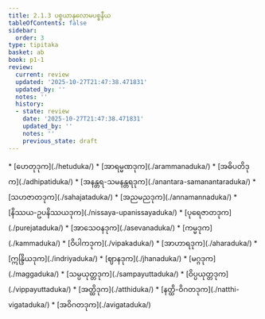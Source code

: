 ```yaml
---
title: 2.1.3 ပစ္စယာနုလောမပစ္စနီယ
tableOfContents: false
sidebar:
  order: 3
type: tipitaka
basket: ab
book: p1-1
review:
  current: review
  updated: '2025-10-27T21:47:38.471831'
  updated_by: ''
  notes: ''
  history:
  - state: review
    date: '2025-10-27T21:47:38.471831'
    updated_by: ''
    notes: ''
    previous_state: draft
---
```



<ReviewStatus review={frontmatter.review} showDetails={true} />

<HypothesisAnnotation frontmatter={frontmatter} />

<DynamicBreadcrumb />



<TableOfContents book="p1-1" section="2.1.3">
* [ဟေတုဒုက](./hetuduka/)
* [အာရမ္မဏဒုက](./arammanaduka/)
* [အဓိပတိဒုက](./adhipatiduka/)
* [အနန္တရ-သမနန္တရဒုက](./anantara-samanantaraduka/)
* [သဟဇာတဒုက](./sahajataduka/)
* [အညမညဒုက](./annamannaduka/)
* [နိဿယ-ဥပနိဿယဒုက](./nissaya-upanissayaduka/)
* [ပုရေဇာတဒုက](./purejataduka/)
* [အာသေဝနဒုက](./asevanaduka/)
* [ကမ္မဒုက](./kammaduka/)
* [ဝိပါကဒုက](./vipakaduka/)
* [အာဟာရဒုက](./aharaduka/)
* [ဣန္ဒြိယဒုက](./indriyaduka/)
* [ဈာနဒုက](./jhanaduka/)
* [မဂ္ဂဒုက](./maggaduka/)
* [သမ္ပယုတ္တဒုက](./sampayuttaduka/)
* [ဝိပ္ပယုတ္တဒုက](./vippayuttaduka/)
* [အတ္ထိဒုက](./atthiduka/)
* [နတ္ထိ-ဝိဂတဒုက](./natthi-vigataduka/)
* [အဝိဂတဒုက](./avigataduka/)
</TableOfContents>